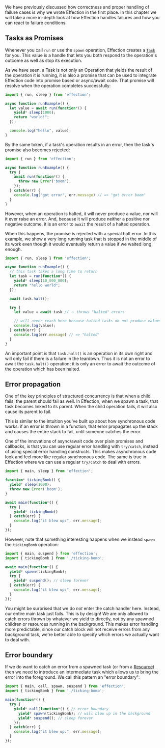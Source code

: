 We have previously discussed how correctness and proper handling of failure
cases is why we wrote Effection in the first place. In this chapter we will
take a more in-depth look at how Effection handles failures and how you can
react to failure conditions.

## Tasks as Promises

Whenever you call `run` or use the `spawn` operation, Effection
creates a [`Task`][task] for you. This value is a handle that lets you
both respond to the operation's outcome as well as stop its execution.

As we have seen, a Task is not only an Operation that yields the
result of the operation it is running, it is also a promise that can
be used to integrate Effection code into promise based or async/await
code. That promise will resolve when the operation completes successfully:

``` typescript
import { run, sleep } from 'effection';

async function runExample() {
  let value = await run(function*() {
    yield* sleep(1000);
    return "world!";
  });

  console.log("hello", value);
}
```

By the same token, if a task's operation results in an error, then the
task's promise also becomes rejected:

``` typescript
import { run } from 'effection';

async function runExample() {
  try {
    await run(function*() {
      throw new Error('boom');
    });
  } catch(err) {
    console.log("got error", err.message) // => "got error boom"
  }
}
```

However, when an operation is halted, it will never produce a value,
nor will it ever raise an error. And, because it will produce neither
a positive nor negative outcome, it is an error to `await` the result
of a halted operation.

When  this happens, the promise is rejected with a special halt error.
In this example, we show a very long running task that is stopped in the
middle of its work even though it would eventually return a value if we
waited long enough.

``` typescript
import { run, sleep } from 'effection';

async function runExample() {
  // this task takes a long time to return
  let task = run(function*() {
    yield* sleep(10_000_000);
    return "hello world";
  });

  await task.halt();

  try {
    let value = await task // 💥 throws "halted" error;

    // will never reach here because halted tasks do not produce values
    console.log(value);
  } catch(err) {
    console.log(err.message) // => "halted"
  }
}
```

An important point is that `task.halt()` is an operation in its own
right and will only fail if there is a failure in the teardown. Thus
it is not an error to await the `task.halt()` operation; it is only an
error to await the outcome of the operation which has been halted.

## Error propagation

One of the key principles of structured concurrency is that when a child fails,
the parent should fail as well. In Effection, when we spawn a task, that task
becomes linked to its parent. When the child operation fails, it will
also cause its parent to fail.

This is similar to the intuition you've built up about how synchronous code
works: if an error is thrown in a function, that error propagates up the stack
and causes the entire stack to fail, until someone catches the error.

One of the innovations of async/await code over plain promises and
callbacks, is that you can use regular error handling with
`try/catch`, instead of using special error handling constructs. This
makes asynchronous code look and feel more like regular synchronous
code. The same is true in Effection where we can use a regular `try/catch`
to deal with errors.

``` typescript
import { main, sleep } from 'effection';

function* tickingBomb() {
  yield* sleep(1000);
  throw new Error('boom');
}

await main(function*() {
  try {
    yield* tickingBomb()
  } catch(err) {
    console.log("it blew up:", err.message);
  }
});
```

However, note that something interesting happens when we instead `spawn` the
`tickingBomb` operation:

``` typescript
import { main, suspend } from 'effection';
import { tickingBomb } from './ticking-bomb';

await main(function*() {
  yield* spawn(tickingBomb);
  try {
    yield* suspend(); // sleep forever
  } catch(err) {
    console.log("it blew up:", err.message);
  }
});
```

You might be surprised that we do *not* enter the catch handler here. Instead,
our entire main task just fails. This is by design! We are only allowed to
catch errors thrown by whatever we yield to directly, _not_ by any spawned
children or resources running in the background. This makes error handling more
predictable, since our catch block will not receive errors from any background
task, we're better able to specify which errors we actually want to deal with.

## Error boundary

If we do want to catch an error from a spawned task (or from a [Resource][]) then
we need to introduce an intermediate task which allows us to bring the error into
the foreground. We call this pattern an "error boundary":

``` typescript
import { main, call, spawn, suspend } from 'effection';
import { tickingBomb } from './ticking-bomb';

main(function*() {
  try {
    yield* call(function*() { // error boundary
      yield* spawn(tickingBomb); // will blow up in the background
      yield* suspend(); // sleep forever
    });
  } catch(err) {
    console.log("it blew up:", err.message);
  }
});
```

[Resource]: ./resources
[task]: https://deno.land/x/effection/mod.ts?s=Task
